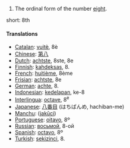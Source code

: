# The ordinal form of the number [[eight]].

short: 8th

====Translations====
*[[Catalan]]: [[vuitè]], 8è
*[[Chinese]]: [[第八]]
*[[Dutch]]: [[achtste]], 8ste, 8e
*[[Finnish]]: [[kahdeksas]], 8.
*[[French]]: [[huitième]], 8ème
*[[Frisian]]: [[achtste]], 8e
*[[German]]: [[achte]], 8.
*[[Indonesian]]: [[kedelapan]], ke-8
*[[Interlingua]]: [[octave]], 8<sup>e</sup>
*[[Japanese]]: [[八番目]] (はちばんめ, hachiban-me)
*[[Manchu]]: ([[jakūci]])
*[[Portuguese]]: [[oitavo]], 8º
*[[Russian]]: [[восьмой]], 8-ой
*[[Spanish]]: [[octavo]], 8º
*[[Turkish]]: [[sekizinci]], 8.